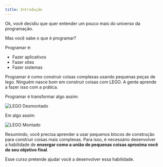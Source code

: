 ```yaml
---
title: Introdução
---
```


Ok, você decidiu que quer entender um pouco mais do universo da programação.

Mas você sabe o que é programar?

Programar é:

- Fazer aplicativos
- Fazer sites
- Fazer sistemas

Programar é como construir coisas complexas usando pequenas peças de lego.
Ninguém nasce bom em construir coisas com LEGO. A gente aprende a fazer isso
com a prática.

Programar é transformar algo assim:

![LEGO Desmontado](https://www.cnnbrasil.com.br/wp-content/uploads/sites/12/2022/06/GettyImages-520871208.jpg?w=876&h=484&crop=1)

Em algo assim:

![LEGO Montado](https://www.newstalkzb.co.nz/media/19957180/lego-expo-asb-showgrounds-andrew-dickens.jpg?rmode=crop&rnd=132651506241470000&height=379&width=675&quality=95&scale=both)

Resumindo, você precisa aprender a usar pequenos blocos de construção para
construir coisas mais complexas. Para isso, é necessário desenvolver a habilidade
de **enxergar como a união de pequenas coisas aproxima você do seu objetivo final**.

Esse curso pretende ajudar você a desenvolver essa habilidade.
